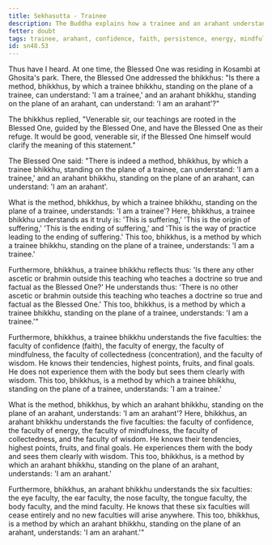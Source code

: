 ```yaml
---
title: Sekhasutta - Trainee
description: The Buddha explains how a trainee and an arahant understand their respective attainments.
fetter: doubt
tags: trainee, arahant, confidence, faith, persistence, energy, mindfulness, collectedness, concentration, six faculties, wisdom, sn, sn48
id: sn48.53
---
```


Thus have I heard. At one time, the Blessed One was residing in Kosambi at Ghosita's park. There, the Blessed One addressed the bhikkhus: "Is there a method, bhikkhus, by which a trainee bhikkhu, standing on the plane of a trainee, can understand: 'I am a trainee,' and an arahant bhikkhu, standing on the plane of an arahant, can understand: 'I am an arahant'?"

The bhikkhus replied, "Venerable sir, our teachings are rooted in the Blessed One, guided by the Blessed One, and have the Blessed One as their refuge. It would be good, venerable sir, if the Blessed One himself would clarify the meaning of this statement."

The Blessed One said: "There is indeed a method, bhikkhus, by which a trainee bhikkhu, standing on the plane of a trainee, can understand: 'I am a trainee,' and an arahant bhikkhu, standing on the plane of an arahant, can understand: 'I am an arahant'.

What is the method, bhikkhus, by which a trainee bhikkhu, standing on the plane of a trainee, understands: 'I am a trainee'? Here, bhikkhus, a trainee bhikkhu understands as it truly is: 'This is suffering,' 'This is the origin of suffering,' 'This is the ending of suffering,' and 'This is the way of practice leading to the ending of suffering.' This too, bhikkhus, is a method by which a trainee bhikkhu, standing on the plane of a trainee, understands: 'I am a trainee.'

Furthermore, bhikkhus, a trainee bhikkhu reflects thus: 'Is there any other ascetic or brahmin outside this teaching who teaches a doctrine so true and factual as the Blessed One?' He understands thus: 'There is no other ascetic or brahmin outside this teaching who teaches a doctrine so true and factual as the Blessed One.' This too, bhikkhus, is a method by which a trainee bhikkhu, standing on the plane of a trainee, understands: 'I am a trainee.'"

Furthermore, bhikkhus, a trainee bhikkhu understands the five faculties: the faculty of confidence (faith), the faculty of energy, the faculty of mindfulness, the faculty of collectedness (concentration), and the faculty of wisdom. He knows their tendencies, highest points, fruits, and final goals. He does not experience them with the body but sees them clearly with wisdom. This too, bhikkhus, is a method by which a trainee bhikkhu, standing on the plane of a trainee, understands: 'I am a trainee.'

What is the method, bhikkhus, by which an arahant bhikkhu, standing on the plane of an arahant, understands: 'I am an arahant'? Here, bhikkhus, an arahant bhikkhu understands the five faculties: the faculty of confidence, the faculty of energy, the faculty of mindfulness, the faculty of collectedness, and the faculty of wisdom. He knows their tendencies, highest points, fruits, and final goals. He experiences them with the body and sees them clearly with wisdom. This too, bhikkhus, is a method by which an arahant bhikkhu, standing on the plane of an arahant, understands: 'I am an arahant.'

Furthermore, bhikkhus, an arahant bhikkhu understands the six faculties: the eye faculty, the ear faculty, the nose faculty, the tongue faculty, the body faculty, and the mind faculty. He knows that these six faculties will cease entirely and no new faculties will arise anywhere. This too, bhikkhus, is a method by which an arahant bhikkhu, standing on the plane of an arahant, understands: 'I am an arahant.'"